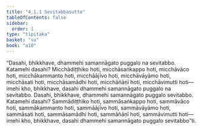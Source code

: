 ```yaml
---
title: "4.1.1 Sevitabbasutta"
tableOfContents: false
sidebar:
  order: 1
type: "tipitaka"
basket: "su"
book: "a10"
---
```



<DynamicBreadcrumb />

<Division number="155" book="a10" bookNo="17" page="458">

<Paragraph number="1151" book="a10">
“Dasahi, bhikkhave, dhammehi samannāgato puggalo na sevitabbo. Katamehi dasahi? Micchādiṭṭhiko hoti, micchāsaṅkappo hoti, micchāvāco hoti, micchākammanto hoti, micchāājīvo hoti, micchāvāyāmo hoti, micchāsati hoti, micchāsamādhi hoti, micchāñāṇī hoti, micchāvimutti hoti—  imehi kho, bhikkhave, dasahi dhammehi samannāgato puggalo na sevitabbo.
</Paragraph>

<Paragraph number="1152" book="a10">
Dasahi, bhikkhave, dhammehi samannāgato puggalo sevitabbo. Katamehi dasahi? Sammādiṭṭhiko hoti, sammāsaṅkappo hoti, sammāvāco hoti, sammākammanto hoti, sammāājīvo hoti, sammāvāyāmo hoti, sammāsati hoti, sammāsamādhi hoti, sammāñāṇī hoti, sammāvimutti hoti—  imehi kho, bhikkhave, dasahi dhammehi samannāgato puggalo sevitabbo”ti.
</Paragraph>
</Division>